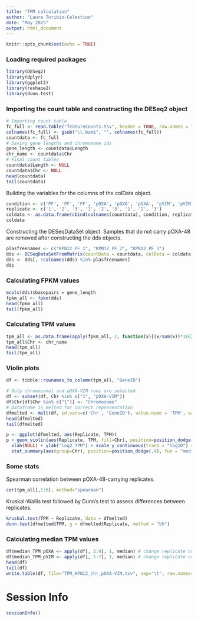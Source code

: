 ```yaml
---
title: "TPM calculation"
author: "Laura Toribio-Celestino"
date: "May 2025"
output: html_document
---
```


```r
knitr::opts_chunk$set(echo = TRUE)
```

### Loading required packages

```r
library(DESeq2)
library(dplyr)
library(ggplot2)
library(reshape2)
library(dunn.test)
```

### Importing the count table and constructing the DESeq2 object

```r
# Importing count table
fc_full <- read.table("featureCounts.tsv", header = TRUE, row.names = 1)
colnames(fc_full) <- gsub("\\.bam$", "", colnames(fc_full))
countdata <- fc_full
# Saving gene lengths and chromosome ids
gene_length <- countdata$Length
chr_name <- countdata$Chr
# Final count tables
countdata$Length <- NULL
countdata$Chr <- NULL
head(countdata)
tail(countdata)
```

Building the variables for the columns of the colData object.

```r
condition <- c('PF', 'PF', 'PF', 'pOXA', 'pOXA', 'pOXA', 'pVIM', 'pVIM', 'pVIM')
replicate <- c('1', '2', '3', '1', '2', '3', '1', '2', '3')
coldata <- as.data.frame(cbind(colnames(countdata), condition, replicate))
coldata
```

Constructing the DESeqDataSet object. Samples that do not carry pOXA-48 are removed after constructing the dds objects.

```r
plasfreenames <- c("KPN12_PF_1", "KPN12_PF_2", "KPN12_PF_3")
dds <- DESeqDataSetFromMatrix(countData = countdata, colData = coldata, design = ~ condition)
dds <- dds[, !colnames(dds) %in% plasfreenames]
dds
```

### Calculating FPKM values

```r
mcols(dds)$basepairs = gene_length
fpkm_all <- fpkm(dds)
head(fpkm_all)
tail(fpkm_all)
```

### Calculating TPM values

```r
tpm_all <- as.data.frame(apply(fpkm_all, 2, function(x){(x/sum(x))*1E6}))
tpm_all$Chr <- chr_name
head(tpm_all)
tail(tpm_all)
```

### Violin plots

```r
df <- tibble::rownames_to_column(tpm_all, "GeneID")

# Only chromosomal and pOXA-VIM rows are selected
df <- subset(df, Chr %in% c("1", "pOXA-VIM"))
df$Chr[df$Chr %in% c("1")] <- "Chromosome"
# Dataframe is melted for correct representation
dfmelted <- melt(df, id.vars=c('Chr', 'GeneID'), value.name = 'TPM', variable.name = 'Replicate')
head(dfmelted)
tail(dfmelted)

p <- ggplot(dfmelted, aes(Replicate, TPM))
p + geom_violin(aes(Replicate, TPM, fill=Chr), position=position_dodge(.9)) +
  xlab(NULL) + ylab("log2 TPM") + scale_y_continuous(trans = "log10") +
  stat_summary(aes(group=Chr), position=position_dodge(.9), fun = "median", geom = "point", color = "black")
```

### Some stats

Spearman correlation between pOXA-48-carrying replicates.

```r
cor(tpm_all[,1:6], method="spearman")
```

Kruskal-Wallis test followed by Dunn's test to assess differences between replicates.

```r
kruskal.test(TPM ~ Replicate, data = dfmelted)
dunn.test(dfmelted$TPM, g = dfmelted$Replicate, method = "bh")
```

### Calculating median TPM values

```r
df$median_TPM_pOXA <- apply(df[, 2:4], 1, median) # change replicate columns if necessary
df$median_TPM_pVIM <- apply(df[, 5:7], 1, median) # change replicate columns if necessary
head(df)
tail(df)
write.table(df, file="TPM_KPN12_chr_pOXA-VIM.tsv", sep="\t", row.names=FALSE)
```

# Session Info

```r
sessionInfo()
```